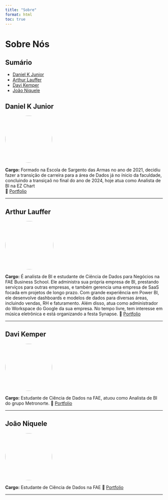 ```yaml
---
title: "Sobre"
format: html
toc: true
---
```


# Sobre Nós

## Sumário

-   [Daniel K Junior](#daniel-k-junior)
-   [Arthur Lauffer](#arthur-lauffer)
-   [Davi Kemper](#davi-kemper)
-   [João Niquele](#joão-niquele)

## Daniel K Junior {#daniel-k-junior}

![](imagens/DanielKuiavski.jpg){style="border-radius: 50%;" width="150"}

**Cargo:** Formado na Escola de Sargento das Armas no ano de 2021, decidiu fazer a transição de carreira para a área de Dados já no ínicio da faculdade, concluindo a transiçaõ no final do ano de 2024, hoje atua como Analista de BI na EZ Chart\
🔗 [Portfolio](https://danielkuiavski.github.io/Daniel-s-Portfolio/)

------------------------------------------------------------------------

## Arthur Lauffer {#arthur-lauffer}

![](imagens/ArthurLauffer.jpg){style="border-radius: 50%;" width="154"}

**Cargo:** É analista de BI e estudante de Ciência de Dados para Negócios na FAE Business School. Ele administra sua própria empresa de BI, prestando serviços para outras empresas, e também gerencia uma empresa de SaaS focada em projetos de longo prazo. Com grande experiência em Power BI, ele desenvolve dashboards e modelos de dados para diversas áreas, incluindo vendas, RH e faturamento. Além disso, atua como administrador do Workspace do Google da sua empresa. No tempo livre, tem interesse em música eletrônica e está organizando a festa Synapse. 🔗 [Portfolio](https://arthurlauffer7.github.io/Lauffer-s-Portfolio/)

------------------------------------------------------------------------

## Davi Kemper {#davi-kemper}

![](imagens/DaviKemper.jpg){width="150px" style="border-radius: 50%;"}

**Cargo:** Estudante de Ciência de Dados na FAE, atuou como Analista de BI do grupo Metronorte. 🔗 [Portfolio](https://davikemper.github.io/portfolioDaviKemper/)

------------------------------------------------------------------------

## João Niquele {#joão-niquele}

![](imagens/JoaoNiquele.jpg){width="150px" style="border-radius: 50%;"}

**Cargo:** Estudante de Ciência de Dados na FAE 🔗 [Portfolio](https://joaoniquele.github.io/Portfolio/)

------------------------------------------------------------------------
